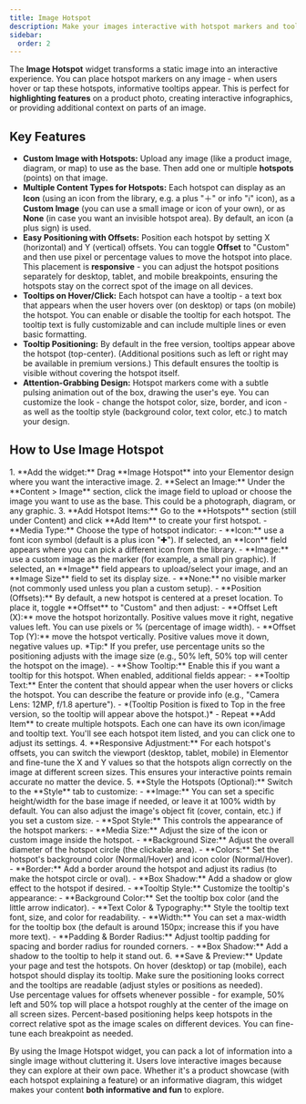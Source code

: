 ```yaml
---
title: Image Hotspot
description: Make your images interactive with hotspot markers and tooltips. Ideal for showcasing product features or creating engaging image maps with clickable points.
sidebar:
  order: 2
---
```



The **Image Hotspot** widget transforms a static image into an interactive experience. You can place hotspot markers on any image - when users hover or tap these hotspots, informative tooltips appear. This is perfect for **highlighting features** on a product photo, creating interactive infographics, or providing additional context on parts of an image.

## Key Features

- **Custom Image with Hotspots:** Upload any image (like a product image, diagram, or map) to use as the base. Then add one or multiple **hotspots** (points) on that image.
- **Multiple Content Types for Hotspots:** Each hotspot can display as an **Icon** (using an icon from the library, e.g. a plus "＋" or info "ℹ" icon), as a **Custom Image** (you can use a small image or icon of your own), or as **None** (in case you want an invisible hotspot area). By default, an icon (a plus sign) is used.
- **Easy Positioning with Offsets:** Position each hotspot by setting X (horizontal) and Y (vertical) offsets. You can toggle **Offset** to "Custom" and then use pixel or percentage values to move the hotspot into place. This placement is **responsive** - you can adjust the hotspot positions separately for desktop, tablet, and mobile breakpoints, ensuring the hotspots stay on the correct spot of the image on all devices.
- **Tooltips on Hover/Click:** Each hotspot can have a tooltip - a text box that appears when the user hovers over (on desktop) or taps (on mobile) the hotspot. You can enable or disable the tooltip for each hotspot. The tooltip text is fully customizable and can include multiple lines or even basic formatting.
- **Tooltip Positioning:** By default in the free version, tooltips appear above the hotspot (top-center). (Additional positions such as left or right may be available in premium versions.) This default ensures the tooltip is visible without covering the hotspot itself.
- **Attention-Grabbing Design:** Hotspot markers come with a subtle pulsing animation out of the box, drawing the user's eye. You can customize the look - change the hotspot color, size, border, and icon - as well as the tooltip style (background color, text color, etc.) to match your design.

## How to Use Image Hotspot

<Steps>
1. **Add the widget:** Drag **Image Hotspot** into your Elementor design where you want the interactive image.
2. **Select an Image:** Under the **Content > Image** section, click the image field to upload or choose the image you want to use as the base. This could be a photograph, diagram, or any graphic.
3. **Add Hotspot Items:** Go to the **Hotspots** section (still under Content) and click **Add Item** to create your first hotspot.
   - **Media Type:** Choose the type of hotspot indicator:
     - **Icon:** use a font icon symbol (default is a plus icon "✚"). If selected, an **Icon** field appears where you can pick a different icon from the library.
     - **Image:** use a custom image as the marker (for example, a small pin graphic). If selected, an **Image** field appears to upload/select your image, and an **Image Size** field to set its display size.
     - **None:** no visible marker (not commonly used unless you plan a custom setup).
   - **Position (Offsets):** By default, a new hotspot is centered at a preset location. To place it, toggle **Offset** to "Custom" and then adjust:
     - **Offset Left (X):** move the hotspot horizontally. Positive values move it right, negative values left. You can use pixels or % (percentage of image width).
     - **Offset Top (Y):** move the hotspot vertically. Positive values move it down, negative values up.
     *Tip:* If you prefer, use percentage units so the positioning adjusts with the image size (e.g., 50% left, 50% top will center the hotspot on the image).
   - **Show Tooltip:** Enable this if you want a tooltip for this hotspot. When enabled, additional fields appear:
     - **Tooltip Text:** Enter the content that should appear when the user hovers or clicks the hotspot. You can describe the feature or provide info (e.g., "Camera Lens: 12MP, f/1.8 aperture").
     - *(Tooltip Position is fixed to Top in the free version, so the tooltip will appear above the hotspot.)*
   - Repeat **Add Item** to create multiple hotspots. Each one can have its own icon/image and tooltip text. You'll see each hotspot item listed, and you can click one to adjust its settings.
4. **Responsive Adjustment:** For each hotspot's offsets, you can switch the viewport (desktop, tablet, mobile) in Elementor and fine-tune the X and Y values so that the hotspots align correctly on the image at different screen sizes. This ensures your interactive points remain accurate no matter the device.
5. **Style the Hotspots (Optional):** Switch to the **Style** tab to customize:
   - **Image:** You can set a specific height/width for the base image if needed, or leave it at 100% width by default. You can also adjust the image's object fit (cover, contain, etc.) if you set a custom size.
   - **Spot Style:** This controls the appearance of the hotspot markers:
     - **Media Size:** Adjust the size of the icon or custom image inside the hotspot.
     - **Background Size:** Adjust the overall diameter of the hotspot circle (the clickable area).
     - **Colors:** Set the hotspot's background color (Normal/Hover) and icon color (Normal/Hover).
     - **Border:** Add a border around the hotspot and adjust its radius (to make the hotspot circle or oval).
     - **Box Shadow:** Add a shadow or glow effect to the hotspot if desired.
   - **Tooltip Style:** Customize the tooltip's appearance:
     - **Background Color:** Set the tooltip box color (and the little arrow indicator).
     - **Text Color & Typography:** Style the tooltip text font, size, and color for readability.
     - **Width:** You can set a max-width for the tooltip box (the default is around 150px; increase this if you have more text).
     - **Padding & Border Radius:** Adjust tooltip padding for spacing and border radius for rounded corners.
     - **Box Shadow:** Add a shadow to the tooltip to help it stand out.
6. **Save & Preview:** Update your page and test the hotspots. On hover (desktop) or tap (mobile), each hotspot should display its tooltip. Make sure the positioning looks correct and the tooltips are readable (adjust styles or positions as needed).
</Steps>

<Aside type="tip">
Use percentage values for offsets whenever possible - for example, 50% left and 50% top will place a hotspot roughly at the center of the image on all screen sizes. Percent-based positioning helps keep hotspots in the correct relative spot as the image scales on different devices. You can fine-tune each breakpoint as needed.
</Aside>

By using the Image Hotspot widget, you can pack a lot of information into a single image without cluttering it. Users love interactive images because they can explore at their own pace. Whether it's a product showcase (with each hotspot explaining a feature) or an informative diagram, this widget makes your content **both informative and fun** to explore.
